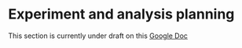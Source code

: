 # Experiment and analysis planning {#planning}

This section is currently under draft on this [Google Doc](https://docs.google.com/document/d/1Qyp3WbFuD-99PttCo4ZPNHwlDs5cqMYL_YB8EWAful0/edit)